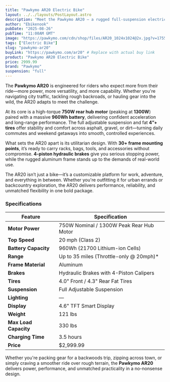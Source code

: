 ```yaml
---
title: "Pawkymo AR20 Electric Bike"
layout: ../../layouts/PostLayout.astro
description: "Meet the Pawkymo AR20 — a rugged full-suspension electric bike with 750W of power, hydraulic brakes, and extreme utility for on and off-road adventures."
author: "Ebikenook"
pubDate: "2025-08-26"
pubTime: "11:00AM GMT"
image: "https://pawkymo.com/cdn/shop/files/AR20_1024x1024@2x.jpg?v=1755067923" # Replace with real image URL
tags: ["Electric Bike"]
slug: "pawkymo-ar20"
buyLink: "https://pawkymo.com/ar20" # Replace with actual buy link
product: "Pawkymo AR20 Electric Bike"
price: 2999.99
brand: "Pawkymo"
suspension: "full"
---
```


The **Pawkymo AR20** is engineered for riders who expect more from their ride—more power, more versatility, and more capability. Whether you're navigating city traffic, tackling rough backroads, or hauling gear into the wild, the AR20 adapts to meet the challenge.

At its core is a high-torque **750W rear hub motor** (peaking at **1300W**) paired with a massive **960Wh battery**, delivering confident acceleration and long-range performance. The full adjustable suspension and fat **4”+ tires** offer stability and comfort across asphalt, gravel, or dirt—turning daily commutes and weekend getaways into smooth, controlled experiences.

What sets the AR20 apart is its utilitarian design. With **30+ frame mounting points**, it’s ready to carry racks, bags, tools, and accessories without compromise. **4-piston hydraulic brakes** give you serious stopping power, while the rugged aluminum frame stands up to the demands of real-world use.

The AR20 isn’t just a bike—it’s a customizable platform for work, adventure, and everything in between. Whether you're outfitting it for urban errands or backcountry exploration, the AR20 delivers performance, reliability, and unmatched flexibility in one bold package.

### Specifications

| **Feature**           | **Specification**                        |
| --------------------- | ---------------------------------------- |
| **Motor Power**       | 750W Nominal / 1300W Peak Rear Hub Motor |
| **Top Speed**         | 20 mph (Class 2)                         |
| **Battery Capacity**  | 960Wh (21700 Lithium-ion Cells)          |
| **Range**             | Up to 35 miles (Throttle-only @ 20mph)\* |
| **Frame Material**    | Aluminum                                 |
| **Brakes**            | Hydraulic Brakes with 4-Piston Calipers  |
| **Tires**             | 4.0" Front / 4.3" Rear Fat Tires         |
| **Suspension**        | Full Adjustable Suspension               |
| **Lighting**          | —                                        |
| **Display**           | 4.6" TFT Smart Display                   |
| **Weight**            | 121 lbs                                  |
| **Max Load Capacity** | 330 lbs                                  |
| **Charging Time**     | 3.5 hours                                |
| **Price**             | $2,999.99                                |

Whether you're packing gear for a backwoods trip, zipping across town, or simply craving a smoother ride over rough terrain, the **Pawkymo AR20** delivers power, performance, and unmatched practicality in a no-nonsense design.
